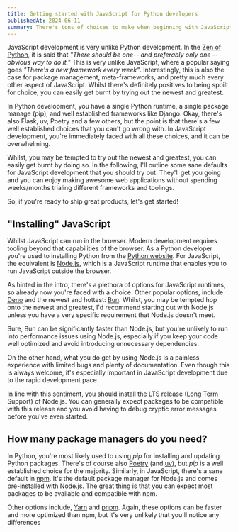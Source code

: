 ```yaml
---
title: Getting started with JavaScript for Python developers
publishedAt: 2024-06-11
summary: There's tons of choices to make when beginning with JavaScript development. But there's sane defaults you should try out.
---
```


JavaScript development is very unlike Python development. In the [Zen of Python](https://peps.python.org/pep-0020/), it is said that _"There should be one-- and preferably only one --obvious way to do it."_
This is very unlike JavaScript, where a popular saying goes _"There's a new framework every week"_. Interestingly, this is also the case for package management, meta-frameworks, and pretty much every other aspect of JavaScript.
Whilst there's definitely positives to being spoilt for choice, you can easily get burnt by trying out the newest and greatest.

In Python development, you have a single Python runtime, a single package manage (pip), and well established frameworks like Django. Okay, there's also Flask, uv, Poetry and a few others, but the point is that there's a few well established choices that you can't go wrong with.
In JavaScript development, you're immediately faced with all these choices, and it can be overwhelming.

Whilst, you may be tempted to try out the newest and greatest, you can easily get burnt by doing so.
In the following, I'll outline some sane defaults for JavaScript development that you should try out. They'll get you going and you can enjoy making awesome web applications without spending weeks/months trialing different frameworks and toolings.

So, if you're ready to ship great products, let's get started!

## "Installing" JavaScript

Whilst JavaScript can run in the browser. Modern development requires tooling beyond that capabilities of the browser.
As a Python developer you're used to installing Python from the [Python website](https://www.python.org/downloads/).
For JavaScript, the equivalent is [Node.js](https://nodejs.org/), which is a JavaScript runtime that enables you to run JavaScript outside the browser.

As hinted in the intro, there's a plethora of options for JavaScript runtimes, so already now you're faced with a choice.
Other popular options, include [Deno](https://deno.land/) and the newest and hottest: [Bun](https://bun.sh/). Whilst, you may be tempted hop onto the newest and greatest, I'd recommend starting out with Node.js unless you have a very specific requirement that Node.js doesn't meet.

Sure, Bun can be significantly faster than Node.js, but you're unlikely to run into performance issues using Node.js, especially if you keep your code well optimized and avoid introducing unnecessary dependencies.

On the other hand, what you do get by using Node.js is a painless experience with limited bugs and plenty of documentation. Even though this is always welcome, it's especially important in JavaScript development due to the rapid development pace.

In line with this sentiment, you should install the LTS release (Long Term Support) of Node.js. You can generally expect packages to be compatible with this release and you avoid having to debug cryptic error messages before you've even started.

## How many package managers do you need?

In Python, you're most likely used to using _pip_ for installing and updating Python packages. There's of course also [Poetry](https://python-poetry.org/) (and [uv](https://astral.sh/blog/uv)), but _pip_ is a well established choice for the majority.
Similarly, in JavaScript, there's a sane default in [npm](https://www.npmjs.com/). It's the default package manager for Node.js and comes pre-installed with Node.js. The great thing is that you can expect most packages to be available and compatible with npm.

Other options include, [Yarn](https://yarnpkg.com/) and [pnpm](https://pnpm.io/). Again, these options can be faster and more optimized than npm, but it's very unlikely that you'll notice any differences
